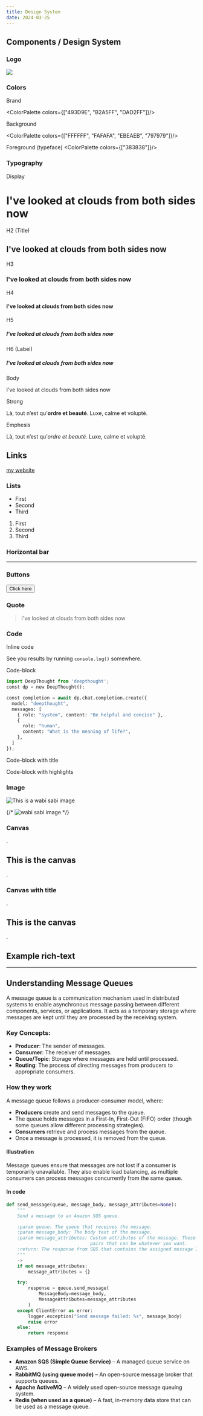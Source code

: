 ```yaml
---
title: Design System
date: 2024-03-25
---
```




## Components / Design System

### Logo

<img src="/logo.png"/>

### Colors
Brand

<ColorPalette colors={["493D9E", "B2A5FF", "DAD2FF"]}/>

Background

<ColorPalette colors={["FFFFFF", "FAFAFA", "EBEAEB", "797979"]}/>

Foreground (typeface)
<ColorPalette colors={["383838"]}/>


### Typography

Display
# I've looked at clouds from both sides now

H2 (Title)
## I've looked at clouds from both sides now

H3
### I've looked at clouds from both sides now

H4
#### I've looked at clouds from both sides now

H5
##### I've looked at clouds from both sides now

H6 (Label)
##### I've looked at clouds from both sides now

Body

I've looked at clouds from both sides now

Strong

Là, tout n’est qu’**ordre et beauté**. Luxe, calme et volupté.

Emphesis

Là, tout n’est qu’*ordre et beauté*. Luxe, calme et volupté.

## Links

[my website](https://rurangiza.com)


### Lists

- First
- Second
- Third

1. First
2. Second
3. Third

### Horizontal bar

---

### Buttons

<Button>Click here</Button>

### Quote

> I've looked at clouds from both sides now

### Code

Inline code

See you results by running `console.log()` somewhere.

Code-block

```py title="llm.py" showLineNumbers
import DeepThought from 'deepthought';
const dp = new DeepThought();

const completion = await dp.chat.completion.create({
  model: "deepthought",
  messages: [
    { role: "system", content: "Be helpful and concise" },
    {
      role: "human",
      content: "What is the meaning of life?",
    },
  ]
});
```

Code-block with title

Code-block with highlights

### Image

![This is a wabi sabi image](/images/wabisabi.jpeg)

{/* <Image src={im_wabi_sabi} width={500} height={200} alt="wabi sabi image"/> */}


### Canvas
<Canvas>
  <span> .</span>
  <h2>This is the canvas</h2>
  <span> .</span>
</Canvas>

### Canvas with title
<Canvas title="An amazing title">
  <span> .</span>
  <h2>This is the canvas</h2>
  <span> .</span>
</Canvas>

## Example rich-text

---


## Understanding Message Queues
A message queue is a communication mechanism used in distributed systems to enable asynchronous message passing between different components, services, or applications. It acts as a temporary storage where messages are kept until they are processed by the receiving system.

### Key Concepts:

- **Producer**: The sender of messages.
- **Consumer**: The receiver of messages.
- **Queue/Topic**: Storage where messages are held until processed.
- **Routing**: The process of directing messages from producers to appropriate consumers.

### How they work
A message queue follows a producer-consumer model, where:

- **Producers** create and send messages to the queue.
- The queue holds messages in a First-In, First-Out (FIFO) order (though some queues allow different processing strategies).
- **Consumers** retrieve and process messages from the queue.
- Once a message is processed, it is removed from the queue.

#### Illustration
<Canvas></Canvas>

Message queues ensure that messages are not lost if a consumer is temporarily unavailable. They also enable load balancing, as multiple consumers can process messages concurrently from the same queue.

#### In code

```py title="Send SQS Message" showLineNumbers {16}
def send_message(queue, message_body, message_attributes=None):
    """
    Send a message to an Amazon SQS queue.

    :param queue: The queue that receives the message.
    :param message_body: The body text of the message.
    :param message_attributes: Custom attributes of the message. These are key-value
                               pairs that can be whatever you want.
    :return: The response from SQS that contains the assigned message ID.
    """
    -> 
    if not message_attributes:
        message_attributes = {}

    try:
        response = queue.send_message(
            MessageBody=message_body,
            MessageAttributes=message_attributes
        )
    except ClientError as error:
        logger.exception("Send message failed: %s", message_body)
        raise error
    else:
        return response
```

### Examples of Message Brokers
- **Amazon SQS (Simple Queue Service)** – A managed queue service on AWS.
- **RabbitMQ (using queue mode)** – An open-source message broker that supports queues.
- **Apache ActiveMQ** – A widely used open-source message queuing system.
- **Redis (when used as a queue)** – A fast, in-memory data store that can be used as a message queue.

[^1]: [Wikipedia](https://en.wikipedia.org/wiki/Message_broker): Message broker